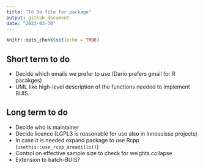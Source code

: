 ```yaml
---
title: "To Do file for package"
output: github_document
date: "2023-03-30"
---
```


```r
knitr::opts_chunk$set(echo = TRUE)
```

## Short term to do

* Decide which emails we prefer to use (Dario prefers gmail for R pacakges)
* UML like high-level description of the functions needed to implement BUIS.

## Long term to do

* Decide who is maintainer
* Decide licence (LGPL3 is reasonable for use also in Innosuisse projects)
* In case it is needed expand package to use Rcpp (`usethis::use_rcpp_armadillo()`)
* Control on effective sample size to check for weights collapse
* Extension to batch-BUIS?
